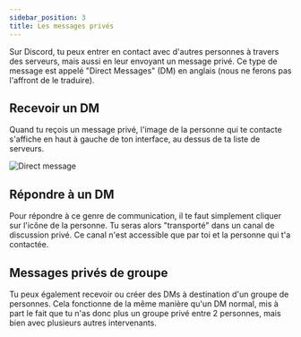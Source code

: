 ```yaml
---
sidebar_position: 3
title: Les messages privés
---
```



Sur Discord, tu peux entrer en contact avec d'autres personnes à travers des serveurs, mais aussi en leur envoyant un message privé.
Ce type de message est appelé "Direct Messages" (DM) en anglais (nous ne ferons pas l'affront de le traduire).

## Recevoir un DM

Quand tu reçois un message privé, l'image de la personne qui te contacte s'affiche en haut à gauche de ton interface, au dessus de ta liste de serveurs.

<Image src='/img/discord/direct-message.png' alt='Direct message' />

## Répondre à un DM

Pour répondre à ce genre de communication, il te faut simplement cliquer sur l'icône de la personne. Tu seras alors "transporté" dans un canal de discussion privé.
Ce canal n'est accessible que par toi et la personne qui t'a contactée.

## Messages privés de groupe

Tu peux également recevoir ou créer des DMs à destination d'un groupe de personnes. Cela fonctionne de la même manière qu'un DM normal,
mis à part le fait que tu n'as donc plus un groupe privé entre 2 personnes, mais bien avec plusieurs autres intervenants.
